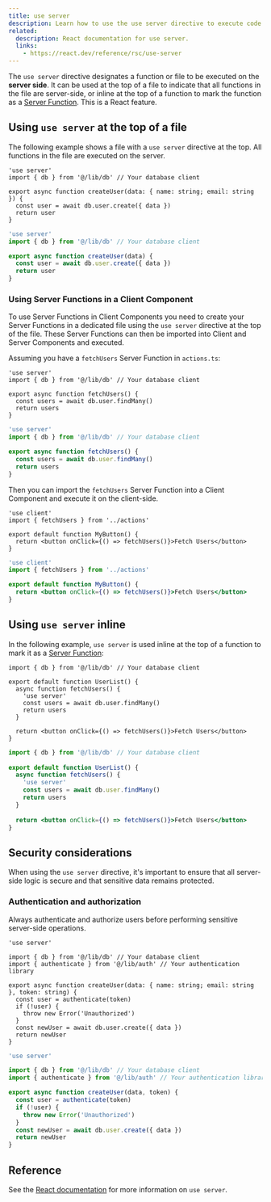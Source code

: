 ```yaml
---
title: use server
description: Learn how to use the use server directive to execute code on the server.
related:
  description: React documentation for use server.
  links: 
    - https://react.dev/reference/rsc/use-server
---
```


The `use server` directive designates a function or file to be executed on the **server side**. It can be used at the top of a file to indicate that all functions in the file are server-side, or inline at the top of a function to mark the function as a [Server Function](https://19.react.dev/reference/rsc/server-functions). This is a React feature.

## Using `use server` at the top of a file

The following example shows a file with a `use server` directive at the top. All functions in the file are executed on the server.

```tsx filename="app/actions.ts" highlight={1} switcher
'use server'
import { db } from '@/lib/db' // Your database client

export async function createUser(data: { name: string; email: string }) {
  const user = await db.user.create({ data })
  return user
}
```

```jsx filename="app/actions.js" highlight={1} switcher
'use server'
import { db } from '@/lib/db' // Your database client

export async function createUser(data) {
  const user = await db.user.create({ data })
  return user
}
```

### Using Server Functions in a Client Component

To use Server Functions in Client Components you need to create your Server Functions in a dedicated file using the `use server` directive at the top of the file. These Server Functions can then be imported into Client and Server Components and executed.

Assuming you have a `fetchUsers` Server Function in `actions.ts`:

```tsx filename="app/actions.ts" highlight={1} switcher
'use server'
import { db } from '@/lib/db' // Your database client

export async function fetchUsers() {
  const users = await db.user.findMany()
  return users
}
```

```jsx filename="app/actions.js" highlight={1} switcher
'use server'
import { db } from '@/lib/db' // Your database client

export async function fetchUsers() {
  const users = await db.user.findMany()
  return users
}
```

Then you can import the `fetchUsers` Server Function into a Client Component and execute it on the client-side.

```tsx filename="app/components/my-button.tsx" highlight={1,2,8} switcher
'use client'
import { fetchUsers } from '../actions'

export default function MyButton() {
  return <button onClick={() => fetchUsers()}>Fetch Users</button>
}
```

```jsx filename="app/components/my-button.js" highlight={1,2,8} switcher
'use client'
import { fetchUsers } from '../actions'

export default function MyButton() {
  return <button onClick={() => fetchUsers()}>Fetch Users</button>
}
```


## Using `use server` inline

In the following example, `use server` is used inline at the top of a function to mark it as a [Server Function](https://19.react.dev/reference/rsc/server-functions):

```tsx filename="app/page.tsx" highlight={5} switcher
import { db } from '@/lib/db' // Your database client
 
export default function UserList() {
  async function fetchUsers() {
    'use server'
    const users = await db.user.findMany()
    return users
  }

  return <button onClick={() => fetchUsers()}>Fetch Users</button>
}
```

```jsx filename="app/page.js" highlight={5} switcher
import { db } from '@/lib/db' // Your database client
 
export default function UserList() {
  async function fetchUsers() {
    'use server'
    const users = await db.user.findMany()
    return users
  }
  
  return <button onClick={() => fetchUsers()}>Fetch Users</button>
}
```

## Security considerations

When using the `use server` directive, it's important to ensure that all server-side logic is secure and that sensitive data remains protected.

### Authentication and authorization

Always authenticate and authorize users before performing sensitive server-side operations.

```tsx filename="app/actions.ts" highlight={1,7,8,9,10} switcher
'use server'

import { db } from '@/lib/db' // Your database client
import { authenticate } from '@/lib/auth' // Your authentication library

export async function createUser(data: { name: string; email: string }, token: string) {
  const user = authenticate(token)
  if (!user) {
    throw new Error('Unauthorized')
  }
  const newUser = await db.user.create({ data })
  return newUser
}
```

```jsx filename="app/actions.js" highlight={1,7,8,9,10} switcher
'use server'

import { db } from '@/lib/db' // Your database client
import { authenticate } from '@/lib/auth' // Your authentication library

export async function createUser(data, token) {
  const user = authenticate(token)
  if (!user) {
    throw new Error('Unauthorized')
  }
  const newUser = await db.user.create({ data })
  return newUser
}
```


## Reference

See the [React documentation](https://react.dev/reference/rsc/use-server) for more information on `use server`.
